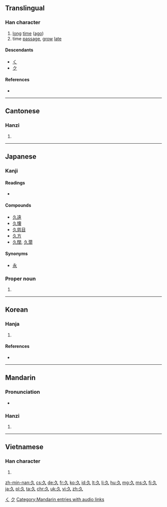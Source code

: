 {{also|乆}}<!-- may be replaced by zh-forms -->
==Translingual==

===Han character===
{{Han char|rn=4|rad=丿|as=02|sn=3|four=27800|canj=NO,XNO}}

# [[long]] [[time]] ([[ago]])
# time [[passage]], [[grow]] [[late]]

====Descendants====
* [[く]]
* [[ク]]

====References====
* {{Han ref|kx=0081.190|dkj=00118|dj=0165.060|hdz=10033.030|uh=4E45|ud=20037|bh=A45B|bd=42075}}

[[Category:Han characters from which hiragana were derived|く]]
[[Category:Han characters from which katakana were derived|ク]]

----

==Cantonese==

===Hanzi===
{{yue-hanzi|jyut=gau2|y=gau2}}

# {{defn|lang=yue|sort=丿02}}

----

==Japanese==

===Kanji===
{{ja-kanji|grade=5|rs=丿02}}

====Readings====
* {{ja-readings|on=[[きゅう]] ([[kyū]]), [[く]] ([[ku]])|kun=[[ひさしい]] ([[久しい]], [[hisashii]])}}

====Compounds====
* [[久遠]]
* [[久懐]]
* [[久慈目]]
* [[久方]]
* [[久闊]], [[久濶]]

====Synonyms====
* [[永]]

===Proper noun===
{{ja-pos|ひさし|proper}}

# {{given name|male|lang=ja|sort=ひさし}}

----

==Korean==

===Hanja===
{{ko-hanja|hangeul=구|rv=gu|mr=ku|eumhun=오랠|ehrv=orael|ehmr=orael|ehy=}}

# {{defn|lang=ko|sort=丿02}}

====References====
* {{Hanja ref|nav=8209}}

----

==Mandarin==

===Pronunciation===
* {{audio|zh-jiǔ.ogg|audio|lang=cmn}}

===Hanzi===
{{cmn-hanzi|pin=[[jiǔ]] ([[jiu3]])|wg=chiu<sup>3</sup>}}

# {{defn|lang=cmn|sort=丿02}}

[[Category:Mandarin entries with audio links]]

----

==Vietnamese==

===Han character===
{{vi-hantu|[[cửu]]|rs=丿02}}

# {{defn|lang=vi|sort=丿02}}

[[zh-min-nan:久]]
[[cs:久]]
[[de:久]]
[[fr:久]]
[[ko:久]]
[[id:久]]
[[lt:久]]
[[li:久]]
[[hu:久]]
[[mg:久]]
[[ms:久]]
[[fj:久]]
[[ja:久]]
[[pl:久]]
[[ta:久]]
[[chr:久]]
[[uk:久]]
[[vi:久]]
[[zh:久]]
